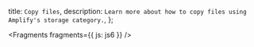   title: `Copy files`,
  description: `Learn more about how to copy files using Amplify's storage category.`,
};


<Fragments fragments={{ js: js6 }} />
